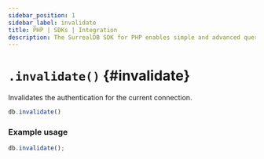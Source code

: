 ```yaml
---
sidebar_position: 1
sidebar_label: invalidate
title: PHP | SDKs | Integration
description: The SurrealDB SDK for PHP enables simple and advanced querying of a remote or embedded database.
---
```


# `.invalidate()` {#invalidate}

Invalidates the authentication for the current connection.

```javascript title="Method Syntax"
db.invalidate()
```

### Example usage
```javascript
db.invalidate();
```
